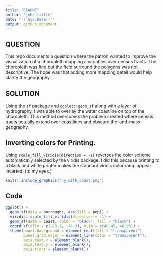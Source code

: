 ```yaml
---
title: "README"
author: "john little"
date: "`r Sys.Date()`"
output: github_document
---
```


<!-- README.md is dyanamically generated.  Do Not Edit. -->
<!-- Please, YOU CAN edit the .Rmd file -->

## QUESTION
This repo documents a question where the patron wanted to improve the visualization of a choropleth mapping a variables over census tracts.  The choropleth was find but the field surround the polygons was not descriptive.  The hope was that adding more mapping detail would help clarify the geography.

## SOLUTION

Using the `sf` package and `ggplot::geom_sf` along with a layer of hydrography, I was able to overlay the water coastline on top of the choropleth.  This method overcomes the problem created where census tracts actually extend over coastlines and obscure the land-mass geography.  

## Inverting colors for Printing.

Using `scale_fill_viridis(direction = -1)` reverses the color scheme automatically selected by the viridis package.  I did this because printing to a black and white printer makes the standard viridis color ramp appear inverted. (to my eyes.)

```r
knitr::include_graphics("ny_with_coast.png")
```

## Code

``` r
ggplot() +
  geom_sf(data = borroughs, aes(fill = pop)) +
  viridis::scale_fill_viridis(direction = -1) +
  geom_sf(data = coast, color = "black", fill = "black") +
  coord_sf(xlim = c(-73.7, -74.3), ylim = c(40.45, 40.95)) + 
  theme(panel.background = element_rect(fill = "transparent"), 
        panel.grid.major = element_line(color = "transparent"), 
        axis.text.x = element_blank(), 
        axis.text.y = element_blank(), 
        axis.ticks = element_blank())

```

